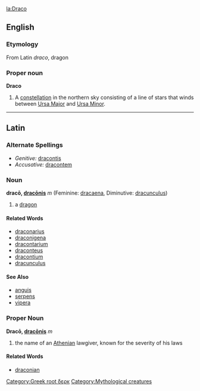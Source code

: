 [[Category:Greek root δερκ]]
[[la:Draco]]

==English==
===Etymology===
From Latin ''draco'', dragon

===Proper noun===
'''Draco'''

# A [[constellation]] in the northern sky consisting of a line of stars that winds between [[Ursa Major]] and [[Ursa Minor]].

----
==Latin==
===Alternate Spellings===
*''Genitive:'' [[dracontis]]
*''Accusative:'' [[dracontem]]
===Noun===
'''dracō, [[Wiktionary Appendix:Latin third declension|dracōnis]]''' ''m'' (Feminine: [[dracaena]], Diminutive: [[dracunculus]])

#a [[dragon]]
====Related Words====
*[[draconarius]]
*[[draconigena]]
*[[dracontarium]]
*[[draconteus]]
*[[dracontium]]
*[[dracunculus]]
====See Also====
*[[anguis]]
*[[serpens]]
*[[vipera]]
===Proper Noun===
'''Dracō, [[Wiktionary Appendix:Latin third declension|dracōnis]]''' ''m''

#the name of an [[Athens|Athenian]] lawgiver, known for the severity of his laws
====Related Words====
*[[draconian]]
[[Category:Mythological creatures]]